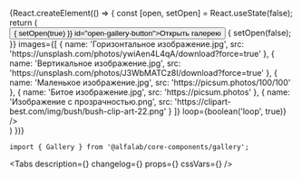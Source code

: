 

<Meta
    title='Компоненты/Gallery'
    component={Gallery}
/>

<!-- Canvas -->

<Story name='Gallery'>
    {React.createElement(() => {
        const [open, setOpen] = React.useState(false);
        return (
            <div style={{ width: '100%', height: 'calc(100vh - 50px)'}}>
                <Button view="primary" onClick={() => { setOpen(true) }} id="open-gallery-button">Открыть галерею</Button>
                <Gallery
                    open={open}
                    onClose={() => {
                        setOpen(false);
                    }}
                    images={[
                        {
                            name: 'Горизонтальное изображение.jpg',
                            src: 'https://unsplash.com/photos/ywiAen4L4qA/download?force=true'
                        },
                        {
                            name: 'Вертикальное изображение.jpg',
                            src: 'https://unsplash.com/photos/J3WbMATCz8I/download?force=true'
                        },
                        {
                            name: 'Маленькое изображение.jpg',
                            src: 'https://picsum.photos/100/100'
                        },
                        {
                            name: 'Битое изображение.jpg',
                            src: 'https://picsum.photos'
                        },
                        {
                            name: 'Изображение с прозрачностью.png',
                            src: 'https://clipart-best.com/img/bush/bush-clip-art-22.png'
                        }
                    ]}
                    loop={boolean('loop', true)}
                />
            </div>
        )
    })}
</Story>

<!-- Docs -->

<ComponentHeader
    name='Gallery'
    version={version}
    stage={2}
    design="https://www.figma.com/file/KlFOLLkKO8rtvvQE3RXuhq/Click-Library?node-id=29677%3A159383"
/>

```tsx
import { Gallery } from '@alfalab/core-components/gallery';
```

<Tabs
    description={<Description />}
    changelog={<Changelog />}
    props={<Props of={Gallery} />}
    cssVars={<CssVars css={styles} />}
/>

